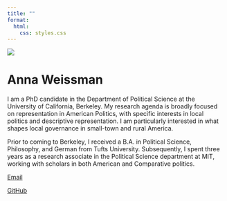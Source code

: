 ```yaml
---
title: ""
format:
  html:
    css: styles.css
---
```


![](images/Headshot.png){.circular-image}

# Anna Weissman {.center-title}

::: about-text
I am a PhD candidate in the Department of Political Science at the University of California, Berkeley. My research agenda is broadly focused on representation in American Politics, with specific interests in local politics and descriptive representation. I am particularly interested in what shapes local governance in small-town and rural America.

Prior to coming to Berkeley, I received a B.A. in Political Science, Philosophy, and German from Tufts University. Subsequently, I spent three years as a research associate in the Political Science department at MIT, working with scholars in both American and Comparative politics.
:::

\vpsace{3ex}

<a href="mailto:anna_weissman@berkeley.edu" class="button">
  <i class="fa fa-envelope"></i> Email
</a> 

<a href="https://github.com/a-weissman" class="button">
  <i class="fa fa-github"></i> GitHub
</a>
